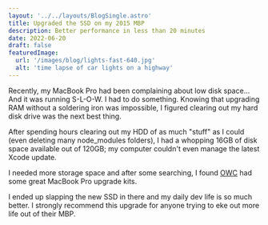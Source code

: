 ```yaml
---
layout: '../../layouts/BlogSingle.astro'
title: Upgraded the SSD on my 2015 MBP
description: Better performance in less than 20 minutes
date: 2022-06-20
draft: false
featuredImage:
  url: '/images/blog/lights-fast-640.jpg'
  alt: 'time lapse of car lights on a highway'
---
```


Recently, my MacBook Pro had been complaining about low disk space... And it was running S-L-O-W. I had to do something. Knowing that upgrading RAM without a soldering iron was impossible, I figured clearing out my hard disk drive was the next best thing.

After spending hours clearing out my HDD of as much "stuff" as I could (even deleting many node_modules folders), I had a whopping 16GB of disk space available out of 120GB; my computer couldn't even manage the latest Xcode update.

I needed more storage space and after some searching, I found [OWC](https://eshop.macsales.com/shop/ssd/owc/macbook/2006-current) had some great MacBook Pro upgrade kits.

I ended up slapping the new SSD in there and my daily dev life is so much better. I strongly recommend this upgrade for anyone trying to eke out more life out of their MBP.

